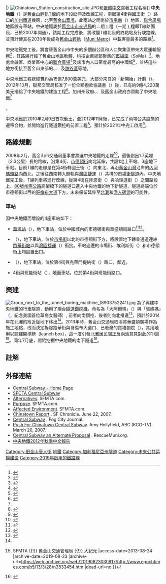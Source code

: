 {{Infobox rail line
|box_width   = 280px
|rail_name   = 中央地鐵<br>{{lang|en|Central Subway}}
|image       = Workers prepare to lower a section of the Central Subway underground on Fourth Street.jpg
|image_width = 250px
|caption     = 工程人員將中央地鐵一段管壁降入4街及哈里森街的工地
|type        = [[輕軌|輕軌]]、[[准地鐵|准地鐵]]
|system      = [[舊金山輕軌|舊金山輕軌]]
|status      = 興建中
|locale      = {{USA}}[[舊金山|舊金山]]
|stations    = 4
|system_length= 2.3公里（1.7英里）
|owner       = [[舊金山市交通局|舊金山市交通局]]
|operator    = [[舊金山城市鐵路|舊金山城市鐵路]]
|track_gauge = {{RailGauge|ussg}}
|路線圖         = 
{{BS-table3}}
{{BS2||uextENDEa}}
{{BS2||uextBHF||[[華埠站_(舊金山輕軌)|華埠站]]}}
{{BS4||HUB+l|uextINT|O3=HUBeq|||{{Link-en|聯合廣場/市場街站|Union Square/Market Street Station|聯合廣場／市場街站}}|<!-- 注释出：[[File:Sfmuni_logo.png|18x18px]] --> [[File:Bart-logo.svg|18x18px]] }}
{{BS4|utCONTgq|utBHFq|O2=HUBe|uxtKRZtu|utCONTfq||<small>轉乘[[跑華街站|跑華街站]]</small>}}
{{BS2||uextBHF||{{Link-en|芳草地/莫斯科尼站|Yerba Buena/Moscone Station|芳草地／莫斯科尼站}}}}
{{BS4||RACONTgq|uextSTRe|O3=lhSTRaeq|O32=RAq|RACONTfq||<small>[[File:I-80.svg|18px]] [[80號州際公路|80號州際公路]]</small>}}
{{BS2||uexBHF||4街與班能街站}}
{{BS4|CONTgq|KBHFeq|O2=HUBa|uexSTR}}
{{BS4|uENDEaq|uBHFq|O2=HUB|uexSTR|O3=uABZq+l|uCONTfq||[[File:N_Judah_logo.svg|18x18px]] [[File:T_Third_Street_logo.svg|18x18px]] }}
{{BS2|HUBl|uBHF|O2=HUBeq||[[旧金山第4街及国王街站|第4街与国王街站]]|[[File:Caltrain_logo.svg|18x18px]]}}
{{BS2||uCONTf||[[File:T_Third_Street_logo.svg|18x18px]] }}
|}}
|}
[[File:Chinatown_Station_construction_site.JPG|thumb]]和[[繁體中文|繁體中文]]寫著工程名稱]]
'''中央地鐵'''（{{lang-en|'''Central Subway'''}}）是[[舊金山輕軌T線|舊金山輕軌T線]]的地下段延伸及改線工程，南起第4街與國王街（{{lang|en|King Street}}）路口的[[加州鐵道|加州鐵道]]機廠，北至[[舊金山華埠|舊金山華埠]]，此兩站之間尚於[[市場南_(舊金山)|市場南]]（{{lang|en|SoMa}}）地區、[[聯合廣場_(舊金山)|聯合廣場]]地區設有車站。中央地鐵屬於[[舊金山市交通局|舊金山市交通局]]{{Link-en|第3街輕軌計畫|Third Street Light Rail Project}}的二期工程（一期工程即T線路面段，已於2007年開通），該期工程完成後，將改變T線北段的終點站及行駛路線，並預計使其在2030年後成為[[舊金山輕軌|舊金山輕軌]]（[[Muni_Metro|Muni Metro]]）中載客量最多的路線<ref name="examiner op-ed">{{cite news |last= |first= |title=Central Subway will move San Francisco in right direction |publisher=SF Examiner |url=http://www.sfexaminer.com/sanfrancisco/central-subway-will-move-san-francisco-in-right-direction/Content?oid=2317313 |date=October 14, 2012 |accessdate=2013-08-18 |archive-date=2014-08-12 |archive-url=https://web.archive.org/web/20140812202624/http://www.sfexaminer.com/sanfrancisco/central-subway-will-move-san-francisco-in-right-direction/Content?oid=2317313 |dead-url=no }}</ref>。

中央地鐵完工後，將會替舊金山市中央的多個辦公區和人口聚集區帶來大眾運輸服務<ref name="commute speeds">{{cite news |last=Quan |first=Holly |title=San Francisco Commute Speeds Drop Dramatically |publisher=CBS SF Bay Area |url=http://sanfrancisco.cbslocal.com/2011/12/06/san-francisco-commute-speeds-drop-dramatically/ |date=December 6, 2011 |accessdate=2013-08-18 |archive-date=2021-02-24 |archive-url=https://web.archive.org/web/20210224125150/https://sanfrancisco.cbslocal.com/2011/12/06/san-francisco-commute-speeds-drop-dramatically/ |dead-url=no }}</ref>，其路線行經了舊金山地區軟體、科技企業總部聚集的[[市場南_(舊金山)|市場南]]（SoMa）<ref name="soma plan">{{cite web|title=East SoMa Area Plan|url=http://www.sf-planning.org/ftp/general_plan/East_SoMa.htm|work=San Francisco General Plan|publisher=San Francisco Planning Department|accessdate=5 November 2012|deadurl=yes|archiveurl=https://archive.is/20130415220908/http://www.sf-planning.org/ftp/general_plan/East_SoMa.htm|archivedate=2013年4月15日}}</ref>、地處金融區、商業區中心的[[聯合廣場_(舊金山)|聯合廣場]]<ref name="downtown plan">{{cite web|title=Downtown Area Plan|url=http://www.sf-planning.org/ftp/general_plan/downtown.htm|work=San Francisco General Plan|publisher=San Francisco Planning Department|accessdate=5 November 2012|deadurl=yes|archiveurl=https://web.archive.org/web/20121208211709/http://www.sf-planning.org/ftp/general_plan/Downtown.htm|archivedate=2012年12月8日}}</ref>及該市內人口密度最高的中國城<ref name="DPH report">{{cite web|title=Community Health Status Assessment: City and County of San Francisco|url=http://www.sfdph.org/dph/files/hc/HCAgen/HCAgen2012/Oct%2016/San%20Francisco%20CHSA_Final.pdf|publisher=San Francisco Department of Public Health|accessdate=5 November 2012|archive-url=https://web.archive.org/web/20140808063838/http://www.sfdph.org/dph/files/hc/HCAgen/HCAgen2012/Oct%2016/San%20Francisco%20CHSA_Final.pdf|archive-date=2014-08-08|dead-url=yes}}</ref>，並將這些地方銜接至舊金山東部的{{Link-en|米慎灣 (舊金山)|Mission Bay, San Francisco|米慎灣}}、{{Link-en|多帕奇|Dogpatch, San Francisco}}、 {{Link-en|灣景獵人角|Bayview-Hunters Point, San Francisco}}及[[訪谷區|訪谷區]]等地。

中央地鐵工程總經費約為15億7,800萬美元，大部分來自{{Link-en|美國聯邦交通管理局|Federal Transit Administration}}的「新開始」計劃（{{lang|en|New Starts program}}）。2012年10月，聯邦交管局核准了一份全額撥款協議書（{{lang|en|Full Funding Grant Agreement}}）後，已有約9億4,220萬美元撥給了中央地鐵的建造工程<ref name="FTA release">{{cite web|title=U.S. Transportation Secretary LaHood Announces $942.2 Million to Extend San Francisco’s Third Street Light Rail System|url=http://www.fta.dot.gov/newsroom/12286_14879.html|publisher=Federal Transit Administration|accessdate=5 November 2012|deadurl=yes|archiveurl=https://web.archive.org/web/20121026092403/http://fta.dot.gov/newsroom/12286_14879.html|archivedate=2012年10月26日}}</ref>。加州州政府、{{Link-en|大都會交通委員會 (舊金山灣區)|Metropolitan Transportation Commission (San Francisco Bay Area)|大都會交通委員會}}、{{Link-en|舊金山縣交通局|San Francisco County Transportation Authority}}及舊金山政府亦資助了中央地鐵<ref name=funding/budget>{{cite web|title=Central Subway Project Funding/Budget|url=http://www.centralsubwaysf.com/content/project-fundingbudget|publisher=SFMTA|accessdate=5 November 2012|archive-date=2016-12-12|archive-url=https://web.archive.org/web/20161212015154/http://centralsubwaysf.com/content/project-fundingbudget|dead-url=no}}</ref>。

中央地鐵於2010年2月9日首次動土，至2012年11月後，已完成了兩項公共設施的遷移合約，並開始進行隧道鑽挖的前置工程<ref name="work starts">{{cite news |last=Cabanatuan |first=Michael |title=Central Subway work starts amid problems |publisher=SF Chronicle |url=http://www.sfgate.com/bayarea/article/Central-Subway-work-starts-amid-problems-3714932.php |date=July 19, 2012 |accessdate=2013-08-18 |archive-date=2021-03-09 |archive-url=https://web.archive.org/web/20210309120717/https://www.sfgate.com/bayarea/article/Central-Subway-work-starts-amid-problems-3714932.php |dead-url=no }}</ref>。預計於2021年中完工啟用<ref name="overview">{{cite web |title=Central Subway - Project Overview |publisher=SFMTA |url=http://www.centralsubwaysf.com/content/project-overview |date= |accessdate=2013-08-18 |archive-date=2016-12-12 |archive-url=https://web.archive.org/web/20161212020406/http://centralsubwaysf.com/content/project-overview |dead-url=yes }}</ref>。

==路線規劃==
2008年2月，舊金山市交通局董事會票選中央地鐵的走線<ref name="alignments">{{cite web
 |url = http://transbayblog.com/2008/02/19/mta-board-selects-central-subway-alignment/
 |title = MTA Board Selects Central Subway Alignment
 |publisher = Transbay Blog
 |accessdate = 21 February 2008
 |archive-date = 2020-11-26
 |archive-url = https://web.archive.org/web/20201126034923/https://transbayblog.com/2008/02/19/mta-board-selects-central-subway-alignment/
 |dead-url = no
 }}</ref>，最後劃出1.7英哩（2.3公里）長的路線，沿第4街、[[市德頓街|市德頓街]]向北延伸，共設1地上車站、3座地下車站。目前T線的走線是在第4街轉國王街（{{lang|en|King Street}}）向東北，再沿[[舊金山灣|舊金山灣]]沿岸的[[內河碼頭路|內河碼頭路]]向西北，之後往西南轉入輕軌與[[舊金山灣區捷運系統|灣區捷運]]（{{lang|en|BART}}）共構的[[市場街隧道|市場街隧道]]內。中央地鐵完工後，T線列車將進行改線，從第4街在拜恩街（{{lang|en|Bryant St}}）與哈理遜街（{{lang|en|Harrison St}}）之間路段上、[[80號州際公路|80號州際公路]]高架橋下的隧道口進入中央地鐵的地下新隧道。隧道終端位於市德頓街以西的[[哥倫布大道_(舊金山)|哥倫布大道]]下方，未來保留延伸至[[北灘_(舊金山)|北灘]]和[[舊金山漁人碼頭|漁人碼頭]]的可能性。

===車站===
因中央地鐵而增設的4座車站如下：
*[[華埠站_(舊金山輕軌)|華埠站]]（{{lang|en|Chinatown Station}}），地下車站，位於中國城內的市德頓街與華盛頓街路口<ref name="Vega">{{cite news |last=Vega |first=Cecilia M. |title=S.F. Chinatown subway plan gets agency's nod |publisher=SF Chronicle |url=http://www.sfgate.com/bayarea/article/S-F-Chinatown-subway-plan-gets-agency-s-nod-3227433.php |date=February 20, 2008 |accessdate=2013-08-18 |archive-date=2020-11-29 |archive-url=https://web.archive.org/web/20201129120309/https://www.sfgate.com/bayarea/article/S-F-Chinatown-subway-plan-gets-agency-s-nod-3227433.php |dead-url=no }}</ref><ref name="CS alignment">{{cite web|title=Central Subway Alignment|url=http://www.centralsubwaysf.com/content/central-subway-alignment|publisher=SFMTA|accessdate=5 November 2012|archive-date=2015-09-23|archive-url=https://web.archive.org/web/20150923201756/http://www.centralsubwaysf.com/content/central-subway-alignment|dead-url=no}}</ref>。
*{{Link-en|聯合廣場／市場街站|Union Square/Market Street Station|聯合廣場／市場街站}}（{{lang|en|Union Square/Market Street Station}}），地下車站，位於[[市場街_(舊金山)|市場街]]以北的市德頓街下方，將設置地下轉乘通道連絡[[跑華街站|跑華街站]]以與[[灣區捷運|灣區捷運]]（{{lang|en|BART}}）銜接。車站週邊的市場街、埃利斯街（{{lang|en|Ellis Street}}）和市德頓街上均設置出口。
*{{Link-en|芳草花園／莫斯科尼站|Yerba Buena/Moscone Station|芳草地／莫斯科尼站}}（{{lang|en|Yerba Buena/Moscone Station}}），地下車站，位於第4街與克萊門提納街（{{lang|en|Clementina Street}}）路口，鄰近{{Link-en|莫斯科尼中心|Moscone Center}}。
*4街與班能街站（{{lang|en|4th & Brannan}}），地面車站，位於第4街與班能街路口。

==興建==
[[File:Group_next_to_the_tunnel_boring_machine_(8903752241).jpg|thumb]]
為了興建中央地鐵的行車隧道，動用了兩台[[隧道鑽挖機|隧道鑽挖機]]，命名為「大阿爾瑪」（{{lang|en|Big Alma}}）與「張媽媽」（{{lang|en|Mom Chung}}，紀念美國首位華裔女醫師{{Link-en|張瑪珠|Margaret Chung}}）, 前者向南鑽挖、後者則向北推進<ref>{{Cite web |url=http://la.worldjournal.com/view/full_sfnews/22311814/article-%E8%8F%AF%E5%9F%A0%E4%B8%AD%E5%A4%AE%E5%9C%B0%E9%90%B5-%E8%90%BD%E6%88%90?instance=sfbull_left |title=世界新聞網-北美華人社區新聞 - 華埠中央地鐵 落成 |access-date=2013-08-24 |archive-date=2016-03-09 |archive-url=https://web.archive.org/web/20160309021140/http://la.worldjournal.com/view/full_sfnews/22311814/article-%E8%8F%AF%E5%9F%A0%E4%B8%AD%E5%A4%AE%E5%9C%B0%E9%90%B5-%E8%90%BD%E6%88%90?instance=sfbull_left |dead-url=yes }}</ref>，預計於2014年在北灘{{Link-en|華盛頓廣場 (舊金山)|Washington Square (San Francisco)|華盛頓廣場}}的附近從地下移出<ref name="work starts" />。2013年時，舊金山交通局取消將華盛頓廣場作為施工地點，改而決定拆除跑華街與哥倫布大道口、已廢棄的寶塔劇院（{{lang|en|Pagoda Theater}}），其用地用以闢建開挖槽（launch box），這一度引發北灘居民間正反兩派意見對此的爭論<ref>{{Cite web |url=http://www.epochtimes.com/b5/13/3/28/n3833454.htm |title=舊金山北灘居民會議抗議中央地鐵施工新地點 {{!}} SFMTA {{!}} 舊金山交通管理局 {{!}} 大紀元 |access-date=2013-08-24 |archive-date=2019-08-23 |archive-url=https://web.archive.org/web/20190823030917/http://www.epochtimes.com/b5/13/3/28/n3833454.htm |dead-url=no }}</ref>。同年7月底，開始挖掘中央地鐵的南下隧道<ref>{{cite web |title=TBM Mom Chung launches, beginning tunnel construction beneath SF |publisher=Central Subway Blog |url=http://www.centralsubwayblog.com/blog/2013/07/tbm-mom-chung-launches-beginning-tunnel-construction-beneath-sf/ |date=July 26, 2013 |accessdate=2013-08-18 |archive-url=https://web.archive.org/web/20130818190049/http://www.centralsubwayblog.com/blog/2013/07/tbm-mom-chung-launches-beginning-tunnel-construction-beneath-sf/ |archive-date=2013-08-18 |dead-url=yes }}</ref>。

==註解==
{{reflist}}

==外部連結==
{{portal box|美國|城市軌道交通}}
*[http://www.centralsubwaysf.com Central Subway - Home Page] {{Wayback|url=http://www.centralsubwaysf.com/ |date=20170128190924 }}
*[http://www.sfcta.org/delivering-transportation-projects/central-subway SFCTA Central Subway] {{Wayback|url=http://www.sfcta.org/delivering-transportation-projects/central-subway |date=20160520012025 }}
*[https://web.archive.org/web/20081012034523/http://www.sfmta.com/cms/mcentral/documents/DraftSEIS-SEIR-Rev0-Chapter2Alternatives10-04-07.pdf Alternatives]. SFMTA.com.
*[https://web.archive.org/web/20081013184700/http://www.sfmta.com/cms/mcentral/documents/DraftSEIS-SEIR-Rev0-Chapter1Purpose-Need09-28-07.pdf Purpose]. SFMTA.com.
*[https://web.archive.org/web/20081012035849/http://www.sfmta.com/cms/mcentral/documents/DraftSEIS-SEIR-Rev0-Chapter4AffectedEnvironmentSect.pdf Affected Environment]. SFMTA.com.
*[http://sfgate.com/cgi-bin/article.cgi?f=/c/a/2007/06/22/BAGE8QJVJ31.DTL Chinatown Report] {{Wayback|url=http://sfgate.com/cgi-bin/article.cgi?f=%2Fc%2Fa%2F2007%2F06%2F22%2FBAGE8QJVJ31.DTL |date=20110805010759 }}. SF Chronicle. June 22, 2007.
*[http://www.fogcityjournal.com/news_in_brief/bcn_central_subway_070621.shtml Central Subway] {{Wayback|url=http://www.fogcityjournal.com/news_in_brief/bcn_central_subway_070621.shtml |date=20161118211049 }}. Fog City Journal.
*[https://web.archive.org/web/20070324200211/http://abclocal.go.com/kgo/story?section=local&id=5134400 Push For Chinatown Central Subway]. Amy Hollyfield, ABC (KGO-TV). March 20, 2007.
*[http://www.rescuemuni.org/2007/07/15/central-subway-an-alternative-proposal/#more-71 Central Subway an Alternate Proposal] {{Wayback|url=http://www.rescuemuni.org/2007/07/15/central-subway-an-alternative-proposal/#more-71 |date=20190824002958 }}. RescueMuni.org.
*[http://www.centralsubwaysf.com/sites/default/files/pdfs/newsletters/2012_fall_newsletter_web_chinese.pdf 中央地鐵2012年秋季中文報告] {{Wayback|url=http://www.centralsubwaysf.com/sites/default/files/pdfs/newsletters/2012_fall_newsletter_web_chinese.pdf |date=20160304115528 }}

{{Muni}}
[[Category:旧金山唐人街|Category:旧金山唐人街]]
[[Category:舊金山輕軌|地鐵]]
[[Category:加利福尼亞州隧道|Category:加利福尼亞州隧道]]
[[Category:未来公共运输建设|Category:未来公共运输建设]]
[[Category:2019年啟用的鐵路線|Category:2019年啟用的鐵路線]]